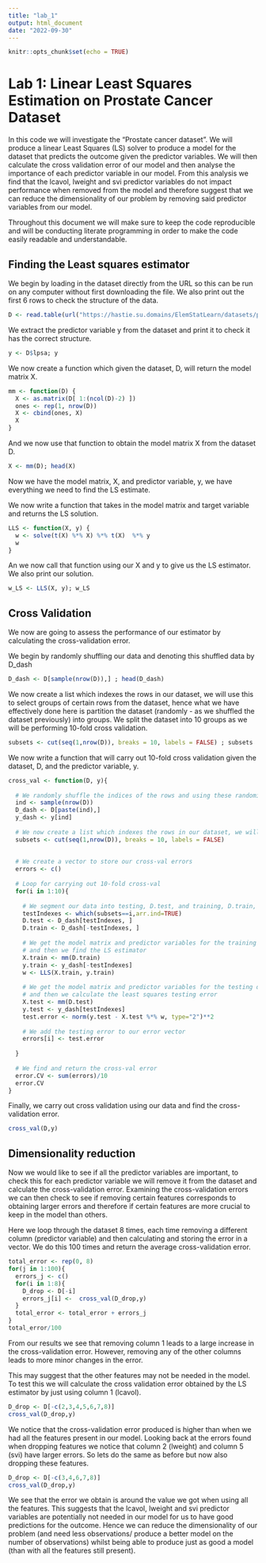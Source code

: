 ```yaml
---
title: "lab_1"
output: html_document
date: "2022-09-30"
---
```


```r
knitr::opts_chunk$set(echo = TRUE)
```

# Lab 1: Linear Least Squares Estimation on Prostate Cancer Dataset
In this code we will investigate the "Prostate cancer dataset". We will produce a linear Least Squares (LS) solver to produce a model for the dataset that predicts the outcome given the predictor variables. We will then calculate the cross validation error of our model and then analyse the importance of each predictor variable in our model. From this analysis we find that the lcavol, lweight and svi predictor variables do not impact performance when removed from the model and therefore suggest that we can reduce the dimensionality of our problem by removing said predictor variables from our model.

Throughout this document we will make sure to keep the code reproducible and will be conducting literate programming in order to make the code easily readable and understandable.


## Finding the Least squares estimator
We begin by loading in the dataset directly from the URL so this can be run on any computer without first downloading the file. We also print out the first 6 rows to check the structure of the data.
```r
D <- read.table(url("https://hastie.su.domains/ElemStatLearn/datasets/prostate.data")); head(D)
```

We extract the predictor variable y from the dataset and print it to check it has the correct structure.
```r
y <- D$lpsa; y
```

We now create a function which given the dataset, D, will return the model matrix X.
```r
mm <- function(D) {
  X <- as.matrix(D[ 1:(ncol(D)-2) ])
  ones <- rep(1, nrow(D))
  X <- cbind(ones, X)
  X
}
```

And we now use that function to obtain the model matrix X from the dataset D.
```r
X <- mm(D); head(X)
```

Now we have the model matrix, X, and predictor variable, y, we have everything we need to find the LS estimate. 

We now write a function that takes in the model matrix and target variable and returns the LS solution.
```r
LLS <- function(X, y) {
  w <- solve(t(X) %*% X) %*% t(X)  %*% y
  w
}
```

An we now call that function using our X and y to give us the LS estimator. We also print our solution.
```r
w_LS <- LLS(X, y); w_LS
```

## Cross Validation
We now are going to assess the performance of our estimator by calculating the cross-validation error.

We begin by randomly shuffling our data and denoting this shuffled data by D_dash
```r
D_dash <- D[sample(nrow(D)),] ; head(D_dash)
```
We now create a list which indexes the rows in our dataset, we will use this to select groups of certain rows from the dataset, hence what we have effectively done here is partition the dataset (randomly - as we shuffled the dataset previously) into groups. We split the dataset into 10 groups as we will be performing 10-fold cross validation.
```r
subsets <- cut(seq(1,nrow(D)), breaks = 10, labels = FALSE) ; subsets
```
We now write a function that will carry out 10-fold cross validation given the dataset, D, and the predictor variable, y.
```r
cross_val <- function(D, y){
 
  # We randomly shuffle the indices of the rows and using these randomized indices shuffle the rows of the dataset and the target variable (in the same order)
  ind <- sample(nrow(D))
  D_dash <- D[paste(ind),]
  y_dash <- y[ind]
  
  # We now create a list which indexes the rows in our dataset, we will use this to select groups of certain rows from the dataset, hence what we have effectively done here is partition the dataset (randomly - as we shuffled the dataset previously) into groups. We split the dataset into 10 groups as we will be performing 10-fold cross validation.
  subsets <- cut(seq(1,nrow(D)), breaks = 10, labels = FALSE)
  
  
  # We create a vector to store our cross-val errors
  errors <- c()
  
  # Loop for carrying out 10-fold cross-val
  for(i in 1:10){
    
    # We segment our data into testing, D.test, and training, D.train, datasets
    testIndexes <- which(subsets==i,arr.ind=TRUE)
    D.test <- D_dash[testIndexes, ]
    D.train <- D_dash[-testIndexes, ]
    
    # We get the model matrix and predictor variables for the training data
    # and then we find the LS estimator
    X.train <- mm(D.train) 
    y.train <- y_dash[-testIndexes]
    w <- LLS(X.train, y.train) 
    
    # We get the model matrix and predictor variables for the testing data
    # and then we calculate the least squares testing error
    X.test <- mm(D.test)
    y.test <- y_dash[testIndexes]
    test.error <- norm(y.test - X.test %*% w, type="2")**2
    
    # We add the testing error to our error vector
    errors[i] <- test.error
    
  }
  
  # We find and return the cross-val error
  error.CV <- sum(errors)/10
  error.CV
}
```

Finally, we carry out cross validation using our data and find the cross-validation error.
```r
cross_val(D,y)
```


## Dimensionality reduction
Now we would like to see if all the predictor variables are important, to check this for each predictor variable we will remove it from the dataset and calculate the cross-validation error. Examining the cross-validation errors we can then check to see if removing certain features corresponds to obtaining larger errors and therefore if certain features are more crucial to keep in the model than others. 

Here we loop through the dataset 8 times, each time removing a different column (predictor variable) and then calculating and storing the error in a vector. We do this 100 times and return the average cross-validation error.
```r
total_error <- rep(0, 8)
for(j in 1:100){
  errors_j <- c()
  for(i in 1:8){
    D_drop <- D[-i]
    errors_j[i] <-  cross_val(D_drop,y)
  }
  total_error <- total_error + errors_j
}
total_error/100
```
From our results we see that removing column 1 leads to a large increase in the cross-validation error. However, removing any of the other columns leads to more minor changes in the error.

This may suggest that the other features may not be needed in the model. To test this we will calculate the cross validation error obtained by the LS estimator by just using column 1 (lcavol).
```r
D_drop <- D[-c(2,3,4,5,6,7,8)]
cross_val(D_drop,y)
```
We notice that the cross-validation error produced is higher than when we had all the features present in our model. Looking back at the errors found when dropping features we notice that column 2 (lweight) and column 5 (svi) have larger errors. So lets do the same as before but now also dropping these features. 
```r
D_drop <- D[-c(3,4,6,7,8)]
cross_val(D_drop,y)
```
We see that the error we obtain is around the value we got when using all the features. This suggests that the lcavol, lweight and svi predictor variables are potentially not needed in our model for us to have good predictions for the outcome. Hence we can reduce the dimensionality of our problem (and need less observations/ produce a better model on the number of observations) whilst being able to produce just as good a model (than with all the features still present).
